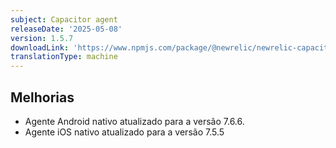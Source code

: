 ```yaml
---
subject: Capacitor agent
releaseDate: '2025-05-08'
version: 1.5.7
downloadLink: 'https://www.npmjs.com/package/@newrelic/newrelic-capacitor-plugin/v/1.5.8'
translationType: machine
---
```


## Melhorias

* Agente Android nativo atualizado para a versão 7.6.6.
* Agente iOS nativo atualizado para a versão 7.5.5